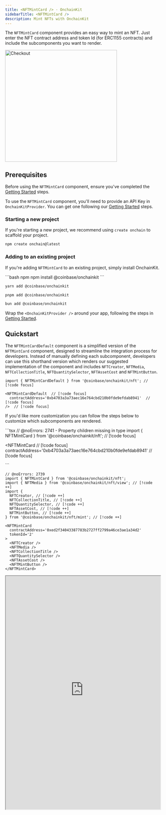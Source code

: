 ```yaml
---
title: <NFTMintCard /> · OnchainKit
sidebarTitle: <NFTMintCard />
description: Mint NFTs with OnchainKit
---
```


The `NFTMintCard` component provides an easy way to mint an NFT. Just enter the NFT contract address and token Id (for ERC1155 contracts) and include the subcomponents you want to render.

<Frame>
<img alt="Checkout"
  src="/images/onchainkit/NFTMintCard.gif"
  height="364"
/>
</Frame>

## Prerequisites

Before using the `NFTMintCard` component, ensure you've completed the [Getting Started](/onchainkit/getting-started) steps.

To use the `NFTMintCard` component, you'll need to provide an API Key in `OnchainKitProvider`. You can get one following our [Getting Started](/onchainkit/getting-started#get-your-public-api-key) steps.

### Starting a new project

If you're starting a new project, we recommend using `create onchain` to scaffold your project.

```bash
npm create onchain@latest
```

### Adding to an existing project

If you're adding `NFTMintCard` to an existing project, simply install OnchainKit.

<CodeGroup>
```bash npm
npm install @coinbase/onchainkit
```

```bash yarn
yarn add @coinbase/onchainkit
```

```bash pnpm
pnpm add @coinbase/onchainkit
```

```bash bun
bun add @coinbase/onchainkit
```
</CodeGroup>

Wrap the `<OnchainKitProvider />` around your app, following the steps in [Getting Started](/onchainkit/getting-started#add-providers).

## Quickstart

The `NFTMintCardDefault` component is a simplified version of the `NFTMintCard` component, designed to streamline the integration process for developers. Instead of manually defining each subcomponent, developers can use this shorthand version which renders our suggested implementation of the component and includes `NFTCreator`, `NFTMedia`, `NFTCollectionTitle`, `NFTQuantitySelector`, `NFTAssetCost` and `NFTMintButton`.

```tsx
import { NFTMintCardDefault } from '@coinbase/onchainkit/nft'; // [!code focus]

<NFTMintCardDefault  // [!code focus]
  contractAddress='0xb4703a3a73aec16e764cbd210b0fde9efdab8941'  // [!code focus]
/>  // [!code focus]
```

If you'd like more customization you can follow the steps below to customize which subcomponents are rendered.

<Steps>
  <Step title="Add the NFTMintCard">
  ```tsx
  // @noErrors: 2741 - Property children missing in type
  import { NFTMintCard } from '@coinbase/onchainkit/nft'; // [!code focus]

  <NFTMintCard  // [!code focus]
    contractAddress='0xb4703a3a73aec16e764cbd210b0fde9efdab8941'  // [!code focus]
  >
  </NFTMintCard>
  ```
  </Step>
  <Step title="Add the NFTMintCard components">

  ```tsx
  // @noErrors: 2739
  import { NFTMintCard } from '@coinbase/onchainkit/nft';
  import { NFTMedia } from '@coinbase/onchainkit/nft/view'; // [!code ++]
  import {
    NFTCreator, // [!code ++]
    NFTCollectionTitle, // [!code ++]
    NFTQuantitySelector, // [!code ++]
    NFTAssetCost, // [!code ++]
    NFTMintButton, // [!code ++]
  } from '@coinbase/onchainkit/nft/mint'; // [!code ++]

  <NFTMintCard
    contractAddress='0xed2f34043387783b2727ff2799a46ce3ae1a34d2'
    tokenId='2'
  >
    <NFTCreator />
    <NFTMedia />
    <NFTCollectionTitle />
    <NFTQuantitySelector />
    <NFTAssetCost />
    <NFTMintButton />
  </NFTMintCard>
  ```

  <iframe
    src="https://684b5e62b1ff46bc5bf83966-aijszlfakk.chromatic.com/iframe.html?args=&id=onchainkit-nft-mintcard--card-main&viewMode=story&dark=true&hero=true"
    width="100%"
    height="760px"
  />
  {/* <MintCardMain /> */}
  </Step>
</Steps>

That's it! You've now created an NFT mint card.

## Not sure what to mint?

You can create your own NFT to mint at [Coinbase Wallets create a Mint flow](https://wallet.coinbase.com/home/create). Just follow the instructions to create your NFT and then copy the contract address out of the url into an NFTMintCard.

## Customization

### Add the NFTMintCard components in any order

If you prefer to have the collection title above the media, you can easily change the order of the subcomponents and they will render in the new order.

```tsx
import { NFTMintCard } from '@coinbase/onchainkit/nft';
import { NFTMedia } from '@coinbase/onchainkit/nft/view';
import { NFTCollectionTitle } from '@coinbase/onchainkit/nft/mint';
// ---cut-before---
<NFTMintCard
  contractAddress='0xb4703a3a73aec16e764cbd210b0fde9efdab8941'
>
  <NFTCollectionTitle />
  <NFTMedia />
  <NFTCollectionTitle />
</NFTMintCard>
// ---cut-after---
```

<iframe
  src="https://684b5e62b1ff46bc5bf83966-aijszlfakk.chromatic.com/iframe.html?args=&id=onchainkit-nft-mintcard--card-title-above&viewMode=story&dark=true&hero=true"
  width="100%"
  height="580px"
/>
{/* <MintCardTitleAbove /> */}

### Customize the `<NFTMedia />` aspect ratio

By default, we display all media scaled to fit the card. If you would prefer to show the media at its original aspect ratio you can set `square={false}` on the `<NFTMedia />` component.

```tsx
import { NFTMintCard } from '@coinbase/onchainkit/nft';
import {
  NFTMedia,
} from '@coinbase/onchainkit/nft/view';
// ---cut-before---
<NFTMintCard
  contractAddress='0x877f0f3fef81c28a8c40fe060b17d254003377ad'
>
  <NFTMedia square={false} />
</NFTMintCard>
// ---cut-after---
```

<Tabs>
  <Tab title="Scaled to fit (default) ">
    <iframe
      src="https://684b5e62b1ff46bc5bf83966-aijszlfakk.chromatic.com/iframe.html?args=&id=onchainkit-nft-mintcard--card-scaled&viewMode=story&dark=true&hero=true"
      width="100%"
      height="580px"
    />
  </Tab>
  <Tab title="Original Aspect Ratio">
    <iframe
      src="https://684b5e62b1ff46bc5bf83966-aijszlfakk.chromatic.com/iframe.html?args=&id=onchainkit-nft-mintcard--card-not-scaled&viewMode=story&dark=true&hero=true"
      width="100%"
      height="580px"
    />
  </Tab>
</Tabs>
{/* | Scaled to fit (default)         | Original Aspect Ratio            |
| ------------------------------- | -------------------------------- |
| <MintCardScaled square={true}/> | <MintCardScaled square={false}/> | */}

### Override styles

We recommend style customization by setting a custom [OnchainKit theme](/onchainkit/guides/themes#custom-theme). You can also override individual component styles using `className`.

```tsx
import { NFTMintCard } from '@coinbase/onchainkit/nft';
import {
  NFTMedia,
} from '@coinbase/onchainkit/nft/view';
import { NFTCollectionTitle } from '@coinbase/onchainkit/nft/mint';
export default function NFTComponent() {
  return (
// ---cut-before---
<NFTMintCard
  contractAddress='0xb4703a3a73aec16e764cbd210b0fde9efdab8941'
>
  <NFTMedia/>
  <NFTCollectionTitle className='text-[#EA580C]'/>
</NFTMintCard>
// ---cut-after---
);
}
```

<iframe
  src="https://684b5e62b1ff46bc5bf83966-aijszlfakk.chromatic.com/iframe.html?args=&id=onchainkit-nft-mintcard--card-override-styles&viewMode=story&dark=true&hero=true"
  width="100%"
  height="580px"
/>
{/* <MintCardOverrideStyles/> */}

## Compatibility

The mint component uses a custom buildMintTransaction implementation which supports Coinbase mints as well as [`these supported platforms on reservoir`](https://docs.reservoir.tools/docs/minting#platform-support). If your contract is not supported, please follow the [`bring your own data instructions`](#bring-your-own-data) below.

## Advanced Usage

### Bring your own data

The default `NFTMintCard` implementation uses Coinbase Developer Platform to provide the data and requires an API key. You can use the `useNFTData` prop to pass in a hook which fetches the NFT data from a source of your choice. As long as this hook returns an object with the same shape as the [`NFTData`](/onchainkit/mint/types#nftdata) type, the NFTMintCard will render.

You can also use a custom `buildMintTransaction` function to create your own Mint transaction.

```tsx
// @noErrors: 2739
import { NFTMintCard } from '@coinbase/onchainkit/nft';
import { NFTMedia } from '@coinbase/onchainkit/nft/view';
import { NFTCollectionTitle, NFTMintButton } from '@coinbase/onchainkit/nft/mint';
// ---cut-before---

function useNFTData() {  // [!code focus]
  return {  // [!code focus]
    title: 'My NFT',  // [!code focus]
    imageUrl: 'https://example.com/image.png',  // [!code focus]
  }  // [!code focus]
}  // [!code focus]

async function buildMintTransaction() {  // [!code focus]
  const response = await fetch('https://api.minttransaction.com');  // [!code focus]
  return await response.json();  // [!code focus]
}  // [!code focus]

export default function NFTComponent() {
  return (
    <NFTMintCard
      contractAddress='0xb4703a3a73aec16e764cbd210b0fde9efdab8941'
      useNFTData={useNFTData}  // [!code focus]
      buildMintTransaction={buildMintTransaction}  // [!code focus]
    >
      <NFTMedia/>
      <NFTCollectionTitle />
      <NFTMintButton disabled={true}/>
    </NFTMintCard>
  );
}
```

### Listening to the component lifecycle

You can use our NFT [`LifecycleStatus`](/onchainkit/mint/types#lifecyclestatus) and the `onStatus` prop to listen to transaction states.

NFTMintCard has 6 lifecycle states:

- `init` - The component is initialized
- `error` - The component has encountered an error
- `mediaLoading` - The media is loading
- `mediaLoaded` - The media has been loaded
- `transactionPending` - The mint transaction is pending
- `transactionLegacyExecuted` - The mint transaction has been executed
- `success` - The mint transaction has been successful

```tsx
import { NFTMintCard } from '@coinbase/onchainkit/nft';
import { NFTMedia } from '@coinbase/onchainkit/nft/view';
// ---cut-before---
import type { LifecycleStatus } from '@coinbase/onchainkit/nft'; // [!code focus]

const statusHandler = (status: LifecycleStatus) => { // [!code focus]
  const { statusName, statusData } = status; // [!code focus]
  switch (statusName) { // [!code focus]
    case 'success': // [!code focus]
      // handle success
    case 'error': // [!code focus]
      // handle error
    default: // [!code focus]
      // handle 'init' state
  } // [!code focus]
} // [!code focus]

<NFTMintCard  // [!code focus]
  onStatus={statusHandler}  // [!code focus]
  contractAddress='0xb4703a3a73aec16e764cbd210b0fde9efdab8941'
>
  <NFTMedia />
</NFTMintCard>
// ---cut-after---
```

## Example use cases

- **Create a gallery of your mintable NFTs:** Create a gallery of NFTs you created for users to mint
- **Minted in game avatar:** Allow your users to mint and then view a minted avatar

## Components

The `NFTMintCard` component can be customized with the following components:

- `<NFTCreator />` - The creator of the NFT.
- `<NFTMedia square={boolean}/>` - The media for the NFT, this includes support for images, videos and audio NFTs.
- `<NFTCollectionTitle />` - The title of the NFT collection.
- `<NFTQuantitySelector />` - The quantity selector for the NFT.
- `<NFTAssetCost />` - The cost of the NFT in native currency and USD.
- `<NFTMintButton />` - The mint button for the NFT.

## Props

- [`LifecycleStatus`](/onchainkit/mint/types#lifecyclestatus)
- [`NFTMintCardReact`](/onchainkit/mint/types#nftmintcardreact)
- [`NFTData`](/onchainkit/mint/types#nftdata)
